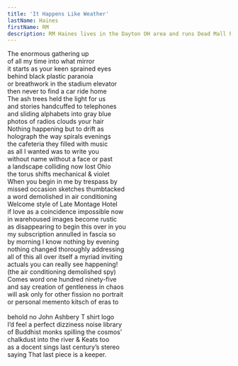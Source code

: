 ```yaml
---
title: 'It Happens Like Weather'
lastName: Haines
firstName: RM
description: RM Haines lives in the Dayton OH area and runs Dead Mall Press. His chapbooks include POEM AT THE GOING RATE and INTERROGATION DAYS, and recent poems have appeared in The Tiny and Works & Days. He also shares essays and poems on his blog, Out of Its Wooden Brain.
---
```


The enormous gathering up\
of all my time into what mirror\
it starts as your keen sprained eyes\
behind black plastic paranoia\
or breathwork in the stadium elevator\
then never to find a car ride home\
The ash trees held the light for us\
and stories handcuffed to telephones\
and sliding alphabets into gray blue\
photos of radios clouds your hair\
Nothing happening but to drift as\
holograph the way spirals evenings\
the cafeteria they filled with music\
as all I wanted was to write you\
without name without a face or past\
a landscape colliding now lost Ohio\
the torus shifts mechanical & violet\
When you begin in me by trespass by\
missed occasion sketches thumbtacked\
a word demolished in air conditioning\
Welcome style of Late Montage Hotel\
if love as a coincidence impossible now\
in warehoused images become rustic\
as disappearing to begin this over in you\
my subscription annulled in fascia so\
by morning I know nothing by evening\
nothing changed thoroughly addressing\
all of this all over itself a myriad inviting\
actuals you can really see happening!\
(the air conditioning demolished spy)\
Comes word one hundred ninety-five\
and say creation of gentleness in chaos\
will ask only for other fission no portrait\
or personal memento kitsch of eras to\
\
behold no John Ashbery T shirt logo\
I’d feel a perfect dizziness noise library\
of Buddhist monks spilling the cosmos’\
chalkdust into the river & Keats too\
as a docent sings last century’s stereo\
saying That last piece is a keeper.
